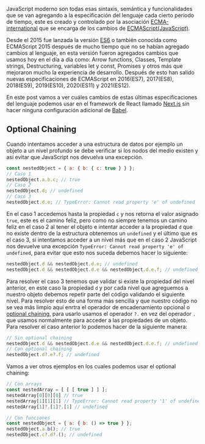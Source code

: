JavaScript moderno son todas esas sintaxis, semántica y funcionalidades que se van agregando a la
especificación del lenguaje cada cierto periodo de tiempo, este es creado y controlado por la asociación
[ECMA-international](https://www.ecma-international.org/technical-committees/tc39/) que se encarga de los cambios
de [ECMAScript(JavaScript)](https://www.ecma-international.org/technical-committees/tc39/?tab=general).

Desde el 2015 fue lanzada la versión [ES6](http://es6-features.org/) o también conocida como ECMAScript 2015 después de
mucho tiempo que no se habían agregado cambios al lenguaje, en esta versión fueron agregados cambios que usamos
hoy en el día a día como: Arrow functions, Classes, Template strings, Destructuring, variables let y const, Promises y
otros más que mejoraron mucho la experiencia de desarrollo. Después de esto han salido nuevas especificaciones de
ECMAScript en 2016(ES7), 2017(ES8), 2018(ES9), 2019(ES10), 2020(ES11) y 2021(ES12).

En este post vamos a ver cuáles cambios de estas últimas especificaciones del lenguaje podemos usar en el framework de
React llamado [Next.js](https://nextjs.org) sin hacer ninguna configuración adicional de [Babel](https://babeljs.io).

## Optional Chaining

Cuando intentamos acceder a una estructura de datos por ejemplo un objeto a un nivel profundo se debe verificar si los
nodos del medio existen y así evitar que JavaScript nos devuelva una excepción.

```javascript
const nestedObject = { a: { b: { c: true } } };
// Caso 1
nestedObject.a.b.c; // true
// Caso 2
nestedObject.d; // undefined
// Caso 3
nestedObject.d.e; // TypeError: Cannot read property 'e' of undefined
```

En el caso 1 accedemos hasta la propiedad `c` y nos retorna  el valor asignado `true`, este es el camino feliz, pero
como no siempre tenemos un camino feliz en el caso 2 al tener el objeto e intentar acceder a la propiedad `d` que no
existe dentro de la estructura obtenemos un `undefined` y el último que es el caso 3, si intentamos acceder a un nivel
más que en el caso 2 JavaScript nos devuelve una excepción `TypeError: Cannot read property 'e' of undefined`, para
evitar que esto nos suceda debemos hacer lo siguiente:

```javascript
nestedObject.d && nestedObject.d.e; // undefined
nestedObject.d && nestedObject.d.e && nestedObject.d.e.f; // undefined
```
Para resolver el caso 3 tenemos que validar si existe la propiedad del nivel anterior, en este caso la propiedad `d` y
por cada nivel que agreguemos a nuestro objeto debemos repetir parte del código validando el siguiente nivel. Para
resolver esto de una forma más sencilla y que nuestro código no se vea más limpio aquí enrtra el operador de
encadenamiento opcional o [optional chaining](https://github.com/tc39/proposal-optional-chaining), para usarlo usamos
el operador `?.` en vez del operador `.` que usamos normalmente para acceder a las propiedades de un objeto. Para
resolver el caso anterior lo podemos hacer de la siguiente manera:

```javascript
// Sin optional chaining
nestedObject.d && nestedObject.d.e && nestedObject.d.e.f; // undefined
// Con optional chaining
nestedObject.d?.e?.f; // undefined
```
Vamos a ver otros ejemplos en los cuales podemos usar el optional chaining:

```javascript
// Con arrays
const nestedArray = [ [ [ true ] ] ];
nestedArray[0][0][0] // true
nestedArray[1][1][1] // TypeError: Cannot read property '1' of undefined
nestedArray[1]?.[1]?.[1] // undefined

// Con funciones
const nestedObject = { a: { b: () => true } };
nestedObject.a.b(); // true
nestedObject.c?.d?.(); // undefined
```
